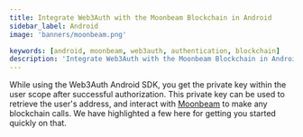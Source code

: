 ```yaml
---
title: Integrate Web3Auth with the Moonbeam Blockchain in Android
sidebar_label: Android
image: 'banners/moonbeam.png'

keywords: [android, moonbeam, web3auth, authentication, blockchain]
description: 'Integrate Web3Auth with the Moonbeam Blockchain in Android | Documentation - Web3Auth'
---
```



<SEO
  title="Integrate Web3Auth with the Moonbeam Blockchain in Android"
  description="Integrate Web3Auth with the Moonbeam Blockchain in Android | Documentation - Web3Auth"
  image="https://web3auth.io/docs/banners/moonbeam.png"
  slug="/embedded-wallets/connect-blockchain/evm/moonbeam/android"
/>

While using the Web3Auth Android SDK, you get the private key within the user scope after successful authorization. This private key can be used to retrieve the user's address, and interact with [Moonbeam](https://moonbeam.network/networks/moonbeam/) to make any blockchain calls. We have highlighted a few here for getting you started quickly on that.

<EVMInteraction />
